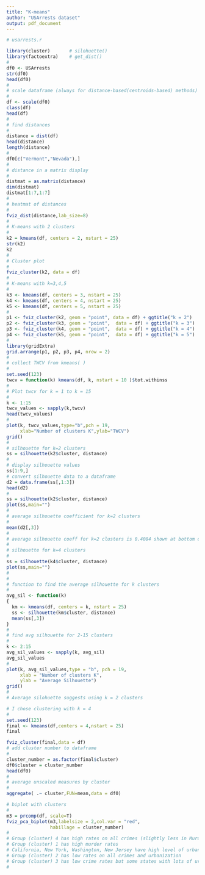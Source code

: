 ---
title: "K-means"
author: "USArrests dataset"
output: pdf_document
---

```{r, warning = F, message=F}
# usarrests.r

library(cluster)       # silohuette()
library(factoextra)    # get_dist()
#
df0 <- USArrests
str(df0)
head(df0)
#
# scale dataframe (always for distance-based(centroids-based) methods)
#
df <- scale(df0)
class(df)
head(df)
#
# find distances
#
distance = dist(df)
head(distance)
length(distance)
# 
df0[c("Vermont","Nevada"),]
#
# distance in a matrix display
#
distmat = as.matrix(distance)
dim(distmat)
distmat[1:7,1:7]
#
# heatmat of distances
#
fviz_dist(distance,lab_size=8)
#
# K-means with 2 clusters
#
k2 = kmeans(df, centers = 2, nstart = 25)
str(k2)
k2
#
# Cluster plot
#
fviz_cluster(k2, data = df)
#
# K-means with k=3,4,5
#
k3 <- kmeans(df, centers = 3, nstart = 25)
k4 <- kmeans(df, centers = 4, nstart = 25)
k5 <- kmeans(df, centers = 5, nstart = 25)
#
p1 <- fviz_cluster(k2, geom = "point", data = df) + ggtitle("k = 2")
p2 <- fviz_cluster(k3, geom = "point",  data = df) + ggtitle("k = 3")
p3 <- fviz_cluster(k4, geom = "point",  data = df) + ggtitle("k = 4")
p4 <- fviz_cluster(k5, geom = "point",  data = df) + ggtitle("k = 5")
#
library(gridExtra)
grid.arrange(p1, p2, p3, p4, nrow = 2)
#
# collect TWCV from kmeans( )
#
set.seed(123)
twcv = function(k) kmeans(df, k, nstart = 10 )$tot.withinss
#
# Plot twcv for k = 1 to k = 15
#
k <- 1:15
twcv_values <- sapply(k,twcv)
head(twcv_values)
#
plot(k, twcv_values,type="b",pch = 19, 
     xlab="Number of clusters K",ylab="TWCV")
grid()
#
# silhouette for k=2 clusters
ss = silhouette(k2$cluster, distance)
#
# display silhouette values
ss[1:9,]
# convert silhouette data to a dataframe
d2 = data.frame(ss[,1:3])
head(d2)
#
ss = silhouette(k2$cluster, distance)
plot(ss,main="")
#
# average silhouette coefficient for k=2 clusters
#
mean(d2[,3])
#
# average silhouette coeff for k=2 clusters is 0.4084 shown at bottom of plot
#
# silhouette for k=4 clusters
#
ss = silhouette(k4$cluster, distance)
plot(ss,main="")
#
#
# function to find the average silhouette for k clusters
#
avg_sil <- function(k) 
{
  km <- kmeans(df, centers = k, nstart = 25)
  ss <- silhouette(km$cluster, distance)
  mean(ss[,3])
}
#
# find avg silhouette for 2-15 clusters
#
k <- 2:15
avg_sil_values <- sapply(k, avg_sil)
avg_sil_values
#
plot(k, avg_sil_values,type = "b", pch = 19, 
     xlab = "Number of clusters K",
     ylab = "Average Silhouette")
grid()
#
# Average silohuette suggests using k = 2 clusters

# I chose clustering with k = 4
#
set.seed(123)
final <- kmeans(df,centers = 4,nstart = 25)
final

fviz_cluster(final,data = df)
# add cluster number to dataframe
#
cluster_number = as.factor(final$cluster)
df0$cluster = cluster_number
head(df0)
#
# average unscaled measures by cluster
#
aggregate( .~ cluster,FUN=mean,data = df0)

# biplot with clusters
#
m3 = prcomp(df, scale=T)
fviz_pca_biplot(m3,labelsize = 2,col.var = "red",
                habillage = cluster_number)
#
# Group (cluster) 4 has high rates on all crimes (slightly less in Murder)
# Group (cluster) 1 has high murder rates
# California, New York, Washington, New Jersey have high level of urbanization
# Group (cluster) 2 has low rates on all crimes and urbanization
# Group (cluster) 3 has low crime rates but some states with lots of urban population
#

```



